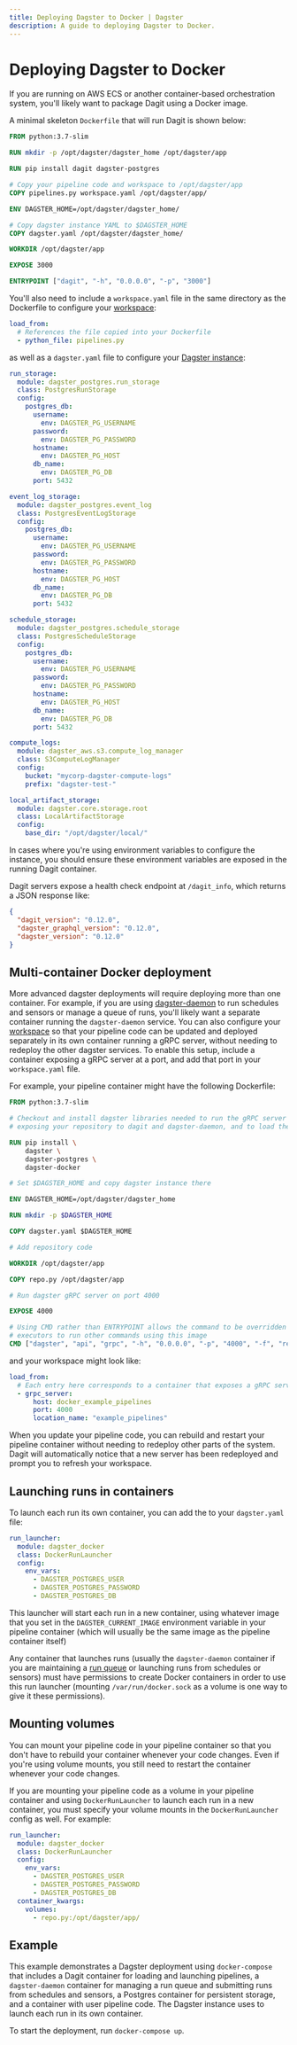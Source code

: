 ```yaml
---
title: Deploying Dagster to Docker | Dagster
description: A guide to deploying Dagster to Docker.
---
```


# Deploying Dagster to Docker

If you are running on AWS ECS or another container-based orchestration system, you'll likely want to package Dagit using a Docker image.

A minimal skeleton `Dockerfile` that will run Dagit is shown below:

```dockerfile file=/deploying/docker/Dockerfile
FROM python:3.7-slim

RUN mkdir -p /opt/dagster/dagster_home /opt/dagster/app

RUN pip install dagit dagster-postgres

# Copy your pipeline code and workspace to /opt/dagster/app
COPY pipelines.py workspace.yaml /opt/dagster/app/

ENV DAGSTER_HOME=/opt/dagster/dagster_home/

# Copy dagster instance YAML to $DAGSTER_HOME
COPY dagster.yaml /opt/dagster/dagster_home/

WORKDIR /opt/dagster/app

EXPOSE 3000

ENTRYPOINT ["dagit", "-h", "0.0.0.0", "-p", "3000"]
```

You'll also need to include a `workspace.yaml` file in the same directory as the Dockerfile to configure your [workspace](/concepts/repositories-workspaces/workspaces):

```yaml file=/deploying/docker/workspace.yaml
load_from:
  # References the file copied into your Dockerfile
  - python_file: pipelines.py
```

as well as a `dagster.yaml` file to configure your [Dagster instance](/deployment/dagster-instance):

```yaml file=/deploying/docker/dagster.yaml
run_storage:
  module: dagster_postgres.run_storage
  class: PostgresRunStorage
  config:
    postgres_db:
      username:
        env: DAGSTER_PG_USERNAME
      password:
        env: DAGSTER_PG_PASSWORD
      hostname:
        env: DAGSTER_PG_HOST
      db_name:
        env: DAGSTER_PG_DB
      port: 5432

event_log_storage:
  module: dagster_postgres.event_log
  class: PostgresEventLogStorage
  config:
    postgres_db:
      username:
        env: DAGSTER_PG_USERNAME
      password:
        env: DAGSTER_PG_PASSWORD
      hostname:
        env: DAGSTER_PG_HOST
      db_name:
        env: DAGSTER_PG_DB
      port: 5432

schedule_storage:
  module: dagster_postgres.schedule_storage
  class: PostgresScheduleStorage
  config:
    postgres_db:
      username:
        env: DAGSTER_PG_USERNAME
      password:
        env: DAGSTER_PG_PASSWORD
      hostname:
        env: DAGSTER_PG_HOST
      db_name:
        env: DAGSTER_PG_DB
      port: 5432

compute_logs:
  module: dagster_aws.s3.compute_log_manager
  class: S3ComputeLogManager
  config:
    bucket: "mycorp-dagster-compute-logs"
    prefix: "dagster-test-"

local_artifact_storage:
  module: dagster.core.storage.root
  class: LocalArtifactStorage
  config:
    base_dir: "/opt/dagster/local/"
```

In cases where you're using environment variables to configure the instance, you should ensure these environment variables are exposed in the running Dagit container.

Dagit servers expose a health check endpoint at `/dagit_info`, which returns a JSON response like:

```JSON
{
  "dagit_version": "0.12.0",
  "dagster_graphql_version": "0.12.0",
  "dagster_version": "0.12.0"
}
```

## Multi-container Docker deployment

More advanced dagster deployments will require deploying more than one container. For example, if you are using [dagster-daemon](/deployment/dagster-daemon) to run schedules and sensors or manage a queue of runs, you'll likely want a separate container running the `dagster-daemon` service. You can also configure your [workspace](/concepts/repositories-workspaces/workspaces) so that your pipeline code can be updated and deployed separately in its own container running a gRPC server, without needing to redeploy the other dagster services. To enable this setup, include a container exposing a gRPC server at a port, and add that port in your `workspace.yaml` file.

For example, your pipeline container might have the following Dockerfile:

```dockerfile file=/deploying/docker/Dockerfile_pipelines
FROM python:3.7-slim

# Checkout and install dagster libraries needed to run the gRPC server
# exposing your repository to dagit and dagster-daemon, and to load the DagsterInstance

RUN pip install \
    dagster \
    dagster-postgres \
    dagster-docker

# Set $DAGSTER_HOME and copy dagster instance there

ENV DAGSTER_HOME=/opt/dagster/dagster_home

RUN mkdir -p $DAGSTER_HOME

COPY dagster.yaml $DAGSTER_HOME

# Add repository code

WORKDIR /opt/dagster/app

COPY repo.py /opt/dagster/app

# Run dagster gRPC server on port 4000

EXPOSE 4000

# Using CMD rather than ENTRYPOINT allows the command to be overridden in run launchers or
# executors to run other commands using this image
CMD ["dagster", "api", "grpc", "-h", "0.0.0.0", "-p", "4000", "-f", "repo.py"]
```

and your workspace might look like:

```yaml file=/deploying/docker/workspace_grpc.yaml
load_from:
  # Each entry here corresponds to a container that exposes a gRPC server.
  - grpc_server:
      host: docker_example_pipelines
      port: 4000
      location_name: "example_pipelines"
```

When you update your pipeline code, you can rebuild and restart your pipeline container without needing to redeploy other parts of the system. Dagit will automatically notice that a new server has been redeployed and prompt you to refresh your workspace.

## Launching runs in containers

To launch each run its own container, you can add the <PyObject module="dagster_docker" object="DockerRunLauncher" /> to your `dagster.yaml` file:

```yaml file=/deploying/docker/run_launcher.yaml
run_launcher:
  module: dagster_docker
  class: DockerRunLauncher
  config:
    env_vars:
      - DAGSTER_POSTGRES_USER
      - DAGSTER_POSTGRES_PASSWORD
      - DAGSTER_POSTGRES_DB
```

This launcher will start each run in a new container, using whatever image that you set in the `DAGSTER_CURRENT_IMAGE` environment variable in your pipeline container (which will usually be the same image as the pipeline container itself)

Any container that launches runs (usually the `dagster-daemon` container if you are maintaining a [run queue](/deployment/run-coordinator#queuedruncoordinator) or launching runs from schedules or sensors) must have permissions to create Docker containers in order to use this run launcher (mounting `/var/run/docker.sock` as a volume is one way to give it these permissions).

## Mounting volumes

You can mount your pipeline code in your pipeline container so that you don't have to rebuild your container whenever your code changes. Even if you're using volume mounts, you still need to restart the container whenever your code changes.

If you are mounting your pipeline code as a volume in your pipeline container and using `DockerRunLauncher` to launch each run in a new container, you must specify your volume mounts in the `DockerRunLauncher` config as well. For example:

```yaml file=/deploying/docker/run_launcher_volumes.yaml
run_launcher:
  module: dagster_docker
  class: DockerRunLauncher
  config:
    env_vars:
      - DAGSTER_POSTGRES_USER
      - DAGSTER_POSTGRES_PASSWORD
      - DAGSTER_POSTGRES_DB
  container_kwargs:
    volumes:
      - repo.py:/opt/dagster/app/
```

## Example

<CodeReferenceLink filePath="examples/deploy_docker" />

This example demonstrates a Dagster deployment using `docker-compose` that includes a Dagit container for loading and launching pipelines, a `dagster-daemon` container for managing a run queue and submitting runs from schedules and sensors, a Postgres container for persistent storage, and a container with user pipeline code. The Dagster instance uses <PyObject module="dagster_docker" object="DockerRunLauncher" /> to launch each run in its own container.

To start the deployment, run `docker-compose up`.
